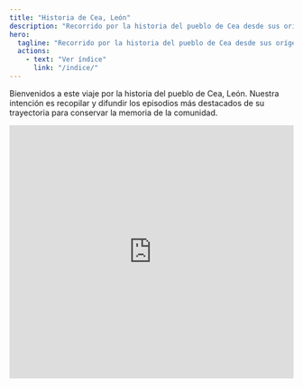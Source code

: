```yaml
---
title: "Historia de Cea, León"
description: "Recorrido por la historia del pueblo de Cea desde sus orígenes hasta la actualidad"
hero:
  tagline: "Recorrido por la historia del pueblo de Cea desde sus orígenes hasta la actualidad"
  actions:
    - text: "Ver índice"
      link: "/indice/"
---
```

Bienvenidos a este viaje por la historia del pueblo de Cea, León. Nuestra intención es recopilar y difundir los episodios más destacados de su trayectoria para conservar la memoria de la comunidad.

<iframe src="https://www.google.com/maps?q=Cea,Le%C3%B3n,Spain&output=embed" width="100%" height="450" style="border:0;" allowfullscreen loading="lazy" referrerpolicy="no-referrer-when-downgrade"></iframe>
